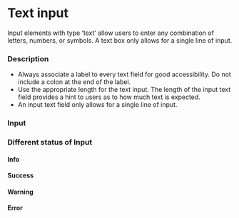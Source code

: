 
<Meta of={LabeledInput} />

# Text input

Input elements with type ‘text’ allow users to enter any combination of letters, numbers, or symbols. A text box only allows for a single line of input.

### Description

- Always associate a label to every text field for good accessibility. Do not include a colon at the end of the label.
- Use the appropriate length for the text input. The length of the input text field provides a hint to users as to how much text is expected.
- An input text field only allows for a single line of input.

### Input

<Canvas of={LabeledInput.Default} />

### Different status of Input

#### Info

<Canvas of={LabeledInput.Info} />

#### Success

<Canvas of={LabeledInput.Success} />

#### Warning

<Canvas of={LabeledInput.Warning} />

#### Error

<Canvas of={LabeledInput.Error} />
